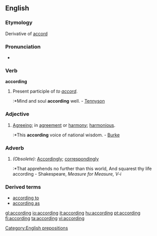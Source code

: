 ==English==

{{rank|drew|strength|opinion|597|according|walked|office|government}}

===Etymology===
Derivative of [[accord]]

===Pronunciation===
*{{audio|en-us-according.ogg|Audio (US)}}

===Verb===
'''according'''
# Present participle of ''to [[accord]]''.
#:*Mind and soul '''according''' well. - [[Tennyson]]

===Adjective===
#[[Agreeing]]; in [[agreement]] or [[harmony]]; [[harmonious]].
#:*This '''according''' voice of national wisdom. - [[Burke]]

===Adverb===
#''(Obsolete):'' [[Accordingly]]; [[correspondingly]]
#:*That apprehends no further than this world, And squarest thy life according - Shakespeare, ''Measure for Measure, V-i''

===Derived terms===
*[[according to]]
*[[according as]]

[[Category:English prepositions]]

[[gl:according]]
[[io:according]]
[[it:according]]
[[hu:according]]
[[pt:according]]
[[fi:according]]
[[ta:according]]
[[vi:according]]